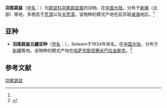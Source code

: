 {{Speciesbox
| name = 羽尾跳鼠
| status = 
| status_system = 
| image = 
| genus = Scirtopoda
| species = telum
| authority = (Lichtenstein, 1823)<ref name='id1199'>{{cite web| url =http://www.bioinfo.cn/db05/BjdwSpecies.php?action=view&id=1199| title =羽尾跳鼠| work =《中国动物物种编目数据库》| publisher =中国科学院微生物研究所| author =中国科学院动物研究所| accessdate =2009-03-27| deadurl =yes| archiveurl =https://web.archive.org/web/20160305022206/http://www.bioinfo.cn/db05/BjdwSpecies.php?action=view&id=1199| archivedate =2016-03-05}}</ref>
}}

'''羽尾跳鼠'''（[[学名|学名]]：{{lang|la|''Scirtopoda telum''}}）为[[跳鼠科|跳鼠科]][[羽尾跳鼠属|羽尾跳鼠属]]的动物。在[[中国大陆|中国大陆]]，分布于[[新疆|新疆]]（北部）等地，多栖息于[[荒漠|荒漠]]以及[[半荒漠|半荒漠]]。该物种的模式产地在前苏联[[咸海|咸海]]地区。<ref name='id1199'/>

==亚种==
*'''羽尾跳鼠北疆亚种'''（[[学名|学名]]：{{lang|la|''Scirtopoda telum karelini''}}），Selewin于1934年命名。在[[中国大陆|中国大陆]]，分布于[[新疆|新疆]]等地。该物种的模式产地在[[哈萨克斯坦|哈萨克斯坦]][[赛米巴拉金斯克|赛米巴拉金斯克]]。<ref name='id1200'>{{cite web| url =http://www.bioinfo.cn/db05/BjdwSpecies.php?action=view&id=1200| title =羽尾跳鼠北疆亚种| work =《中国动物物种编目数据库》| publisher =中国科学院微生物研究所| author =中国科学院动物研究所| accessdate =2009-03-27| deadurl =yes| archiveurl =https://web.archive.org/web/20160305001650/http://www.bioinfo.cn/db05/BjdwSpecies.php?action=view&id=1200| archivedate =2016-03-05}}</ref>

== 参考文献 ==
{{reflist}}

[[Category:羽尾跳鼠属|羽尾跳鼠]]


{{mammal-stub}}